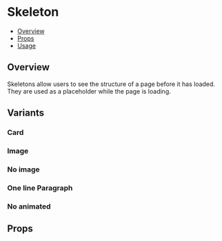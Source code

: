 
<Meta title="Components/Skeleton" component={Skeleton} />

<!--- Component template -->


<!--- Component documentation -->

# Skeleton

- [Overview](#overview)
- [Props](#props)
- [Usage](#usage)

## Overview

Skeletons allow users to see the structure of a page before it has loaded. They are used as a placeholder while the page is loading.

<Canvas>
  <Skeleton />
</Canvas>

## Variants

### Card

<Canvas>
  <Story name="Card">
    <Skeleton image />
  </Story>
</Canvas>

### Image

<Canvas>
  <Story name="Image">
    <Skeleton image showText={false} />
  </Story>
</Canvas>

### No image

<Canvas>
  <Story name="No image">
    <Skeleton />
  </Story>
</Canvas>

### One line Paragraph

<Canvas>
  <Story name="One line Paragraph">
    <Skeleton oneTextLine />
  </Story>
</Canvas>

### No animated

<Canvas>
  <Story name="No animated">
    <Skeleton animated={false} />
  </Story>
</Canvas>

## Props

<ArgsTable of={Skeleton} />
